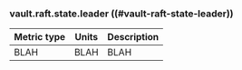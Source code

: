 ### vault.raft.state.leader ((#vault-raft-state-leader))

Metric type | Units | Description
----------- | ----- | -----------
BLAH     | BLAH    | BLAH